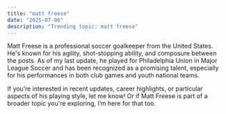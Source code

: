 ```yaml
---
title: "matt freese"
date: "2025-07-06"
description: "Trending topic: matt freese"
---
```


Matt Freese is a professional soccer goalkeeper from the United States. He's known for his agility, shot-stopping ability, and composure between the posts. As of my last update, he played for Philadelphia Union in Major League Soccer and has been recognized as a promising talent, especially for his performances in both club games and youth national teams.

If you’re interested in recent updates, career highlights, or particular aspects of his playing style, let me know! Or if Matt Freese is part of a broader topic you're exploring, I’m here for that too.